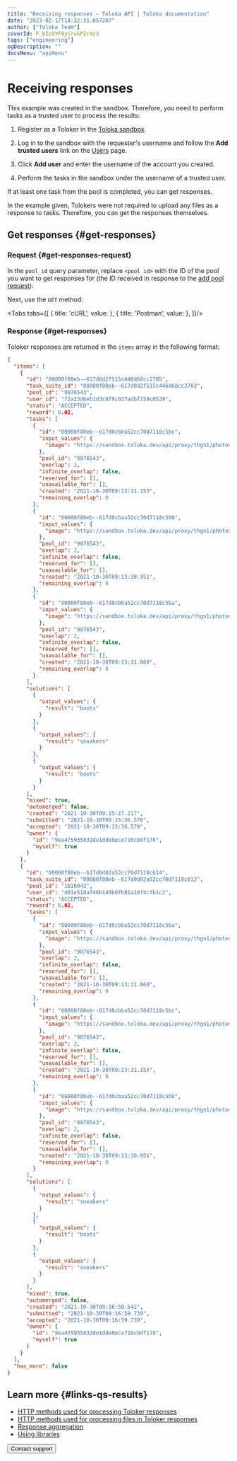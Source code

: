```yaml
---
title: "Receiving responses — Toloka API | Toloka documentation"
date: "2023-02-17T14:32:31.057207"
author: ["Toloka Team"]
coverId: F_bIcOYF9yjrxkPZrXc3
tags: ["engineering"]
ogDescription: ""
docsMenu: "apiMenu"
---
```



# Receiving responses

<Announce/>

This example was created in the sandbox. Therefore, you need to perform tasks as a trusted user to process the results:

1. Register as a Toloker in the [Toloka sandbox](https://sandbox.toloka.yandex.com/).

1. Log in to the sandbox with the requester's username and follow the **Add trusted users** link on the [Users](https://sandbox.toloka.yandex.com/requester/workers) page.

1. Click **Add user** and enter the username of the account you created.

1. Perform the tasks in the sandbox under the username of a trusted user.

If at least one task from the pool is completed, you can get responses.

In the example given, Tolokers were not required to upload any files as a response to tasks. Therefore, you can get the responses themselves.

## Get responses {#get-responses}

### Request {#get-responses-request}

In the `pool_id` query parameter, replace `<pool id>` with the ID of the pool you want to get responses for (the ID received in response to the [add pool request](/docs/api/qs-placement#pool)).

Next, use the `GET` method:

<Tabs tabs={[
  { title: 'cURL', value: <QsResultsList1/> },
  { title: 'Postman', value: <QsResultsList2/> },
]}/>

### Response {#get-responses}

Toloker responses are returned in the `items` array in the following format:

```json
{
  "items": [
    {
      "id": "00000f80eb-–617d0d2f515c446d68cc2785",
      "task_suite_id": "00000f80eb-–617d0d2f515c446d68cc2783",
      "pool_id": "9876543",
      "user_id": "f2a33d6eb1d3c8f9c917adbf259c0539",
      "status": "ACCEPTED",
      "reward": 0.02,
      "tasks": [
        {
          "id": "00000f80eb--617d0cbba52cc70d7118c5bc",
          "input_values": {
            "image": "https://sandbox.toloka.dev/api/proxy/thgn1/photos/3.jpg"
          },
          "pool_id": "9876543",
          "overlap": 2,
          "infinite_overlap": false,
          "reserved_for": [],
          "unavailable_for": [],
          "created": "2021-10-30T09:13:31.153",
          "remaining_overlap": 0
        },
        {
          "id": "00000f80eb--617d0cbaa52cc70d7118c5b8",
          "input_values": {
            "image": "https://sandbox.toloka.dev/api/proxy/thgn1/photos/1.jpg"
          },
          "pool_id": "9876543",
          "overlap": 2,
          "infinite_overlap": false,
          "reserved_for": [],
          "unavailable_for": [],
          "created": "2021-10-30T09:13:30.951",
          "remaining_overlap": 0
        },
        {
          "id": "00000f80eb--617d0cbba52cc70d7118c5ba",
          "input_values": {
            "image": "https://sandbox.toloka.dev/api/proxy/thgn1/photos/2.jpg"
          },
          "pool_id": "9876543",
          "overlap": 2,
          "infinite_overlap": false,
          "reserved_for": [],
          "unavailable_for": [],
          "created": "2021-10-30T09:13:31.069",
          "remaining_overlap": 0
        }
      ],
      "solutions": [
        {
          "output_values": {
            "result": "boots"
          }
        },
        {
          "output_values": {
            "result": "sneakers"
          }
        },
        {
          "output_values": {
            "result": "boots"
          }
        }
      ],
      "mixed": true,
      "automerged": false,
      "created": "2021-10-30T09:15:27.217",
      "submitted": "2021-10-30T09:15:36.570",
      "accepted": "2021-10-30T09:15:36.570",
      "owner": {
        "id": "9ea475935832de1dde0ece716c9df178",
        "myself": true
      }
    },
    {
      "id": "00000f80eb--617d0d82a52cc70d7118c614",
      "task_suite_id": "00000f80eb--617d0d82a52cc70d7118c612",
      "pool_id": "1016043",
      "user_id": "d01e518a746b149b07b81a10f4cfb1c2",
      "status": "ACCEPTED",
      "reward": 0.02,
      "tasks": [
        {
          "id": "00000f80eb--617d0cbba52cc70d7118c5ba",
          "input_values": {
            "image": "https://sandbox.toloka.dev/api/proxy/thgn1/photos/2.jpg"
          },
          "pool_id": "9876543",
          "overlap": 2,
          "infinite_overlap": false,
          "reserved_for": [],
          "unavailable_for": [],
          "created": "2021-10-30T09:13:31.069",
          "remaining_overlap": 0
        },
        {
          "id": "00000f80eb--617d0cbba52cc70d7118c5bc",
          "input_values": {
            "image": "https://sandbox.toloka.dev/api/proxy/thgn1/photos/3.jpg"
          },
          "pool_id": "9876543",
          "overlap": 2,
          "infinite_overlap": false,
          "reserved_for": [],
          "unavailable_for": [],
          "created": "2021-10-30T09:13:31.153",
          "remaining_overlap": 0
        },
        {
          "id": "00000f80eb--617d0cbaa52cc70d7118c5b8",
          "input_values": {
            "image": "https://sandbox.toloka.dev/api/proxy/thgn1/photos/1.jpg"
          },
          "pool_id": "9876543",
          "overlap": 2,
          "infinite_overlap": false,
          "reserved_for": [],
          "unavailable_for": [],
          "created": "2021-10-30T09:13:30.951",
          "remaining_overlap": 0
        }
      ],
      "solutions": [
        {
          "output_values": {
            "result": "sneakers"
          }
        },
        {
          "output_values": {
            "result": "boots"
          }
        },
        {
          "output_values": {
            "result": "sneakers"
          }
        }
      ],
      "mixed": true,
      "automerged": false,
      "created": "2021-10-30T09:16:50.542",
      "submitted": "2021-10-30T09:16:59.739",
      "accepted": "2021-10-30T09:16:59.739",
      "owner": {
        "id": "9ea475935832de1dde0ece716c9df178",
        "myself": true
      }
    }
  ],
  "has_more": false
}
```

## Learn more {#links-qs-results}

- [HTTP methods used for processing Toloker responses](/docs/api/get-response)
- [HTTP methods used for processing files in Toloker responses](/docs/api/attachments)
- [Response aggregation](/docs/api/aggregated-solutions)
- [Using libraries](/docs/api/libraries)

<Button themeColor="light" view="default" size="l" type="link" url="/docs/guide/troubleshooting/support?form-source=api-qs-results">Contact support</Button>
